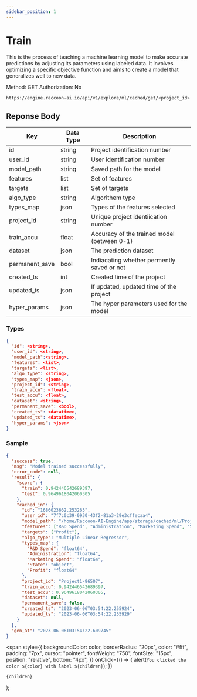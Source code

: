 ```yaml
---
sidebar_position: 1
---
```


# Train

This is the process of teaching a machine learning model to make accurate predictions by adjusting its parameters using labeled data. It involves optimizing a specific objective function and aims to create a model that generalizes well to new data.

<Tooltip color="#3abe25">Method: GET</Tooltip> <Tooltip color="#Be2525">
  Authorization: No
</Tooltip>
<div style={{ marginBottom: "20px" }}></div>

```bash
https://engine.raccoon-ai.io/api/v1/explore/ml/cached/get/<project_id>
```

## Reponse Body

| Key            | Data Type | Description                                 |
| -------------- | --------- | ------------------------------------------- |
| id             | string    | Project identification number               |
| user_id        | string    | User identification number                  |
| model_path     | string    | Saved path for the model                    |
| features       | list      | Set of features                             |
| targets        | list      | Set of targets                              |
| algo_type      | string    | Algorithem type                             |
| types_map      | json      | Types of the features selected              |
| project_id     | string    | Unique project identiication number         |
| train_accu     | float     | Accuracy of the trained model (between 0-1) |
| dataset        | json      | The prediction dataset                      |
| permanent_save | bool      | Indiacating whether permently saved or not  |
| created_ts     | int       | Created time of the project                 |
| updated_ts     | json      | If updated, updated time of the project     |
| hyper_params   | json      | The hyper parameters used for the model     |

### Types

```json
{
  "id": <string>,
  "user_id": <string>,
  "model_path":<string>,
  "features": <list>,
  "targets": <list>,
  "algo_type": <string>,
  "types_map": <json>,
  "project_id": <string>,
  "train_accu": <float>,
  "test_accu": <float>,
  "dataset": <string>,
  "permanent_save": <bool>,
  "created_ts": <datatime>,
  "updated_ts": <datatime>,
  "hyper_params": <json>
}
```

### Sample

```json
{
  "success": true,
  "msg": "Model trained successfully",
  "error_code": null,
  "result": {
    "score": {
      "train": 0.942446542689397,
      "test": 0.9649618042060305
    },
    "cached_in": {
      "id": "1686023662.253265",
      "user_id": "7f7c0c39-0930-43f2-81a3-29e3cffecaa4",
      "model_path": "/home/Raccoon-AI-Engine/app/storage/cached/ml/Project1-96507/7f7c0c39-0930-43f2-81a3-29e3cffecaa4/1686023662.253265.jlb",
      "features": ["R&D Spend", "Administration", "Marketing Spend", "State"],
      "targets": ["Profit"],
      "algo_type": "Multiple Linear Regressor",
      "types_map": {
        "R&D Spend": "float64",
        "Administration": "float64",
        "Marketing Spend": "float64",
        "State": "object",
        "Profit": "float64"
      },
      "project_id": "Project1-96507",
      "train_accu": 0.942446542689397,
      "test_accu": 0.9649618042060305,
      "dataset": null,
      "permanent_save": false,
      "created_ts": "2023-06-06T03:54:22.255924",
      "updated_ts": "2023-06-06T03:54:22.255929"
    }
  },
  "gen_at": "2023-06-06T03:54:22.609745"
}
```

  <span
    style={{
      backgroundColor: color,
      borderRadius: "20px",
      color: "#fff",
      padding: "7px",
      cursor: "pointer",
      fontWeight: "750",
      fontSize: "15px",
      position: "relative",
      bottom: "4px",
    }}
    onClick={() => {
      alert(`You clicked the color ${color} with label ${children}`);
    }}
  >
    {children}
  </span>
);
